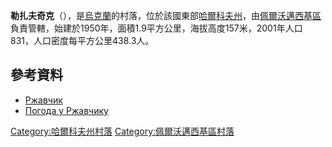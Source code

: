{{coord|49|18|11|N|36|12|12|E|scale:100000_region:UA|display=title}}

'''勒扎夫奇克'''（{{lang-uk|Ржавчик}}），是[[烏克蘭|烏克蘭]]的村落，位於該國東部[[哈爾科夫州|哈爾科夫州]]，由[[佩爾沃邁西基區|佩爾沃邁西基區]]負責管轄，始建於1950年，面積1.9平方公里，海拔高度157米，2001年人口831，人口密度每平方公里438.3人。

==參考資料==
* [http://w1.c1.rada.gov.ua/pls/z7502/A005?rdat1=09.01.2009&rf7571=33882 Ржавчик]{{dead link|date=2017年11月 |bot=InternetArchiveBot |fix-attempted=yes }}
* [http://weather.in.ua/ua/har'kovskaja/22235/ Погода у Ржавчику] {{Wayback|url=http://weather.in.ua/ua/har%27kovskaja/22235/ |date=20200805184017 }}

{{DEFAULTSORT:Ржавчик}}
[[Category:哈爾科夫州村落|Category:哈爾科夫州村落]]
[[Category:佩爾沃邁西基區村落|Category:佩爾沃邁西基區村落]]


{{Kharkiv-geo-stub}}